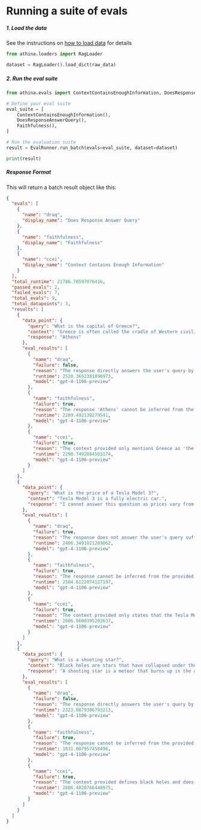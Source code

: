 
# Running a suite of evals

##### 1. Load the data

See the instructions on [how to load data](/evals/loading_data) for details

```python
from athina.loaders import RagLoader

dataset = RagLoader().load_dict(raw_data)
```

##### 2. Run the eval suite

```python
from athina.evals import ContextContainsEnoughInformation, DoesResponseAnswerQuery, Faithfulness

# Define your eval suite
eval_suite = [
    ContextContainsEnoughInformation(),
    DoesResponseAnswerQuery(),
    Faithfulness(),
]

# Run the evaluation suite
result = EvalRunner.run_batch(evals=eval_suite, dataset=dataset)

print(result)
```

##### Response Format

This will return a batch result object like this:

```json
{
  "evals": [
    {
      "name": "draq",
      "display_name": "Does Response Answer Query"
    },
    {
      "name": "faithfulness",
      "display_name": "Faithfulness"
    },
    {
      "name": "ccei",
      "display_name": "Context Contains Enough Information"
    }
  ],
  "total_runtime": 21786.70597076416,
  "passed_evals": 2,
  "failed_evals": 7,
  "total_evals": 9,
  "total_datapoints": 3,
  "results": [
    {
      "data_point": {
        "query": "What is the capital of Greece?",
        "context": "Greece is often called the cradle of Western civilization.",
        "response": "Athens"
      },
      "eval_results": [
        {
          "name": "draq",
          "failure": false,
          "reason": "The response directly answers the user's query by stating 'Athens,' which is the capital of Greece. It specifically addresses the question without providing unnecessary information.",
          "runtime": 2520.3652381896973,
          "model": "gpt-4-1106-preview"
        },
        {
          "name": "faithfulness",
          "failure": true,
          "reason": "The response 'Athens' cannot be inferred from the provided context. The context only states that Greece is often called the cradle of Western civilization, but it does not specifically mention Athens or imply that Athens is the reason for this designation.",
          "runtime": 2289.492130279541,
          "model": "gpt-4-1106-preview"
        },
        {
          "name": "ccei",
          "failure": true,
          "reason": "The context provided only mentions Greece as 'the cradle of Western civilization' and does not include any information about the capital of Greece. Therefore, the chatbot cannot answer the user's query about the capital of Greece using only the provided context.",
          "runtime": 2298.7492084503174,
          "model": "gpt-4-1106-preview"
        }
      ]
    },
    {
      "data_point": {
        "query": "What is the price of a Tesla Model 3?",
        "context": "Tesla Model 3 is a fully electric car.",
        "response": "I cannot answer this question as prices vary from country to country."
      },
      "eval_results": [
        {
          "name": "draq",
          "failure": true,
          "reason": "The response does not answer the user's query sufficiently. It does not provide any specific price information or a range for the Tesla Model 3, and instead, it only mentions that prices vary by country without giving any further details or context.",
          "runtime": 2406.3491821289062,
          "model": "gpt-4-1106-preview"
        },
        {
          "name": "faithfulness",
          "failure": true,
          "reason": "The response cannot be inferred from the provided context. The context only states that the Tesla Model 3 is a fully electric car, but it does not provide any information about the pricing of the car or how it varies from country to country.",
          "runtime": 2504.6122074127197,
          "model": "gpt-4-1106-preview"
        },
        {
          "name": "ccei",
          "failure": true,
          "reason": "The context provided only states that the Tesla Model 3 is a fully electric car, but it does not include any information about the price. Therefore, the chatbot cannot answer the user's query about the price of a Tesla Model 3 using only the given context.",
          "runtime": 2806.5600395202637,
          "model": "gpt-4-1106-preview"
        }
      ]
    },
    {
      "data_point": {
        "query": "What is a shooting star?",
        "context": "Black holes are stars that have collapsed under their own gravity. They are so dense that nothing can escape their gravitational pull, not even light.",
        "response": "A shooting star is a meteor that burns up in the atmosphere."
      },
      "eval_results": [
        {
          "name": "draq",
          "failure": false,
          "reason": "The response directly answers the user's query by explaining that a shooting star is a meteor that burns up in the atmosphere, which is a succinct and accurate description of the phenomenon referred to as a shooting star.",
          "runtime": 2323.0879306793213,
          "model": "gpt-4-1106-preview"
        },
        {
          "name": "faithfulness",
          "failure": true,
          "reason": "The response cannot be inferred from the provided context. The context discusses the nature of black holes, but it does not provide any information about shooting stars or meteors.",
          "runtime": 1831.007957458496,
          "model": "gpt-4-1106-preview"
        },
        {
          "name": "ccei",
          "failure": true,
          "reason": "The context provided defines black holes and does not contain information about shooting stars, which are actually meteors burning up in Earth's atmosphere. Therefore, the context does not enable the chatbot to answer the user's query about what a shooting star is.",
          "runtime": 2806.4820766448975,
          "model": "gpt-4-1106-preview"
        }
      ]
    }
  ]
}
```
